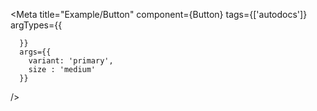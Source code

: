 
<Meta title="Example/Button"
      component={Button}
      tags={['autodocs']} 
      argTypes={{
        
      }}
      args={{
        variant: 'primary',
        size : 'medium'
      }}
/>

<Title />

`Button` 컴포넌트는 화면 크기에 따라 레이아웃을 조정하여 
모든 디바이스에서 최적의 뷰잉 경험을 제공합니다. 

최대 width는 768px이며, 넘어가게 되면 자동으로 양옆으로 확장됩니다.

`className` prop을 통한 사용자 정의 스타일링을 지원합니다.

## Basic Usage

This example demonstrates a basic responsive layout with a red background filling the height of the screen.

breakpoint: width - 768px

<Canvas>
  <Story name="BasicButton" args={{ children: 'text' }}>
    {args => <Button {...args} />}
  </Story>
</Canvas>

## Props

<Controls />

## Button With Left Icon
 
<Canvas>
  <Story name="ButtonWithLeftIcon" args={{ children: 'text', LeftIcon: <TestIcon/> }}>
    {args => <Button {...args} />}
  </Story>
</Canvas>


## Button With Right Icon
 
<Canvas>
  <Story name="ButtonWithRightIcon" args={{ children: 'text', RightIcon: <TestIcon/> }}>
    {args => <Button {...args} />}
  </Story>
</Canvas>


